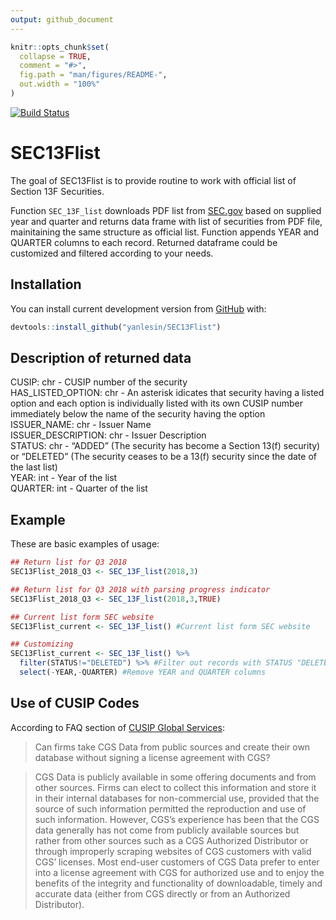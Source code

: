 ```yaml
---
output: github_document
---
```


<!-- README.md is generated from README.Rmd. Please edit that file -->

```r
knitr::opts_chunk$set(
  collapse = TRUE,
  comment = "#>",
  fig.path = "man/figures/README-",
  out.width = "100%"
)
```
[![Build Status](https://travis-ci.org/yanlesin/SEC13Flist.svg?branch=master)](https://travis-ci.org/yanlesin/SEC13Flist)

# SEC13Flist

The goal of SEC13Flist is to provide routine to work with official list of Section 13F Securities.

Function `SEC_13F_list` downloads PDF list from [SEC.gov](https://www.sec.gov/divisions/investment/13flists.htm) based on supplied year and quarter and returns data frame with list of securities from PDF file, mainitaining the same structure as official list. Function appends YEAR and QUARTER columns to each record. Returned dataframe could be customized and filtered according to your needs.

## Installation

You can install current development version from [GitHub](https://github.com/yanlesin/SEC13Flist) with:

```R
devtools::install_github("yanlesin/SEC13Flist")
```

## Description of returned data


CUSIP: chr - CUSIP number of the security  
HAS_LISTED_OPTION: chr - An asterisk idicates that security having a listed option and each option is individually listed with its own CUSIP number immediately below the name of the security having the option  
ISSUER_NAME: chr - Issuer Name  
ISSUER_DESCRIPTION: chr - Issuer Description   
STATUS: chr - "ADDED" (The security has become a Section 13(f) security) or "DELETED" (The security ceases to be a 13(f) security since the date of the last list)  
YEAR: int - Year of the list  
QUARTER: int - Quarter of the list  

## Example

These are basic examples of usage:

```r
## Return list for Q3 2018
SEC13Flist_2018_Q3 <- SEC_13F_list(2018,3)

## Return list for Q3 2018 with parsing progress indicator
SEC13Flist_2018_Q3 <- SEC_13F_list(2018,3,TRUE)

## Current list form SEC website
SEC13Flist_current <- SEC_13F_list() #Current list form SEC website

## Customizing
SEC13Flist_current <- SEC_13F_list() %>% 
  filter(STATUS!="DELETED") %>% #Filter out records with STATUS "DELETED"
  select(-YEAR,-QUARTER) #Remove YEAR and QUARTER columns
```

## Use of CUSIP Codes

According to FAQ section of [CUSIP Global Services](https://www.cusip.com/cusip/cgs-license-fees.htm):


>Can firms take CGS Data from public sources and create their own database without signing a license agreement with CGS?

>CGS Data is publicly available in some offering documents and from other sources. Firms can elect to collect this information and store it in their internal databases for non-commercial use, provided that the source of such information permitted the reproduction and use of such information. However, CGS's experience has been that the CGS data generally has not come from publicly available sources but rather from other sources such as a CGS Authorized Distributor or through improperly scraping websites of CGS customers with valid CGS’ licenses. Most end-user customers of CGS Data prefer to enter into a license agreement with CGS for authorized use and to enjoy the benefits of the integrity and functionality of downloadable, timely and accurate data (either from CGS directly or from an Authorized Distributor).

